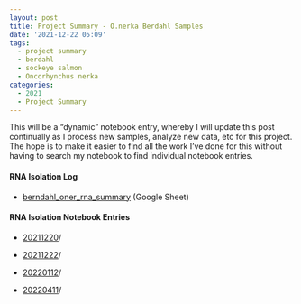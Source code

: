 ```yaml
---
layout: post
title: Project Summary - O.nerka Berdahl Samples
date: '2021-12-22 05:09'
tags: 
  - project summary
  - berdahl
  - sockeye salmon
  - Oncorhynchus nerka
categories: 
  - 2021
  - Project Summary
---
```

This will be a “dynamic” notebook entry, whereby I will update this post continually as I process new samples, analyze new data, etc for this project. The hope is to make it easier to find all the work I've done for this without having to search my notebook to find individual notebook entries.

#### RNA Isolation Log

- [berndahl_oner_rna_summary](https://docs.google.com/spreadsheets/d/1MnwZe-4HenHbY8g8G7Ut2kq6saMStkaJE4ufZqox_Hs/edit?usp=sharing) (Google Sheet)


#### RNA Isolation Notebook Entries

- [20211220](https://robertslab.github.io/sams-notebook/posts/2021/2021-12-20-RNA-Isolation---O.nerka-Berdahl-Tissues/)/

- [20211222](https://robertslab.github.io/sams-notebook/posts/2021/2021-12-22-RNA-Isolation---O.nerka-Berdahl-Brain-Tissues/)/

- [20220112](https://robertslab.github.io/sams-notebook/posts/2022/2022-01-12-RNA-Isolation---O.nerka-Berdahl-Brain-Tissues/)/

- [20220411](https://robertslab.github.io/sams-notebook/posts/2022/2022-04-11-RNA-Isolation---O.nerka-Berdahl-Brain-Tissues/)/
